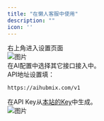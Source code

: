 ```yaml
---
title: "在懒人客服中使用"
description: ""
icon: ''
---
```


右上角进入设置页面  
![图片](../../public/cn/oncs1.png)  
在AI配置中选择其它接口接入中。  
API地址设置填：
```
https://aihubmix.com/v1
```  
在API Key从[本站的Key](https://aihubmix.com/token)中生成。  
![图片](../../public/cn/oncs2.png)  